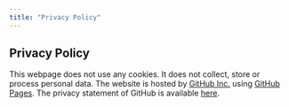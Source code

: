 ```yaml
---
title: "Privacy Policy"
---
```


## Privacy Policy

This webpage does not use any cookies. It does not collect, store or process personal data. The website is hosted by [GitHub Inc.](https://github.com/){target="_blank"} using [GitHub Pages](https://docs.github.com/en/pages/getting-started-with-github-pages/about-github-pages){target="_blank"}. The privacy statement of GitHub is available [here](https://docs.github.com/en/site-policy/privacy-policies/github-privacy-statement){target="_blank"}.
